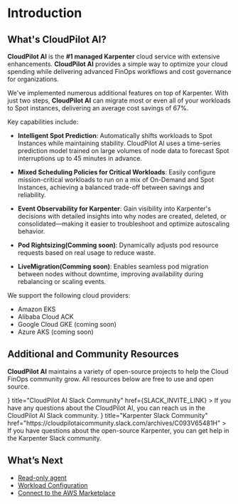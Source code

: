 
# Introduction

## What's CloudPilot AI?

**CloudPilot AI** is the **#1 managed Karpenter** cloud service with extensive enhancements. **CloudPilot AI** provides a simple way to optimize your cloud spending while delivering advanced FinOps workflows and cost governance for organizations.

We've implemented numerous additional features on top of Karpenter. With just two steps, **CloudPilot AI** can migrate most or even all of your workloads to Spot instances, delivering an average cost savings of 67%.

Key capabilities include:
- **Intelligent Spot Prediction**: Automatically shifts workloads to Spot Instances while maintaining stability. CloudPilot AI uses a time-series prediction model trained on large volumes of node data to forecast Spot interruptions up to 45 minutes in advance.

- **Mixed Scheduling Policies for Critical Workloads**: Easily configure mission-critical workloads to run on a mix of On-Demand and Spot Instances, achieving a balanced trade-off between savings and reliability.

- **Event Observability for Karpenter**: Gain visibility into Karpenter's decisions with detailed insights into why nodes are created, deleted, or consolidated—making it easier to troubleshoot and optimize autoscaling behavior.

- **Pod Rightsizing(Comming soon)**: Dynamically adjusts pod resource requests based on real usage to reduce waste.

- **LiveMigration(Comming soon)**: Enables seamless pod migration between nodes without downtime, improving availability during rebalancing or scaling events.

We support the following cloud providers:
- Amazon EKS
- Alibaba Cloud ACK
- Google Cloud GKE (coming soon)
- Azure AKS (coming soon)

## Additional and Community Resources

**CloudPilot AI** maintains a variety of open-source projects to help the Cloud FinOps community grow. All resources below are free to use and open source.

<Cards num={2}>
  <Cards.Card
    icon={<svg xmlns="http://www.w3.org/2000/svg" width="1em" height="1em" viewBox="0 0 24 24"><path fill="currentColor" d="M6 15a2 2 0 0 1-2 2a2 2 0 0 1-2-2a2 2 0 0 1 2-2h2zm1 0a2 2 0 0 1 2-2a2 2 0 0 1 2 2v5a2 2 0 0 1-2 2a2 2 0 0 1-2-2zm2-8a2 2 0 0 1-2-2a2 2 0 0 1 2-2a2 2 0 0 1 2 2v2zm0 1a2 2 0 0 1 2 2a2 2 0 0 1-2 2H4a2 2 0 0 1-2-2a2 2 0 0 1 2-2zm8 2a2 2 0 0 1 2-2a2 2 0 0 1 2 2a2 2 0 0 1-2 2h-2zm-1 0a2 2 0 0 1-2 2a2 2 0 0 1-2-2V5a2 2 0 0 1 2-2a2 2 0 0 1 2 2zm-2 8a2 2 0 0 1 2 2a2 2 0 0 1-2 2a2 2 0 0 1-2-2v-2zm0-1a2 2 0 0 1-2-2a2 2 0 0 1 2-2h5a2 2 0 0 1 2 2a2 2 0 0 1-2 2z"></path></svg>}
    title="CloudPilot AI Slack Community"
    href={SLACK_INVITE_LINK}
  >
    If you have any questions about the CloudPilot AI, you can reach us in the CloudPilot AI Slack community.
  </Cards.Card>
  <Cards.Card
    icon={<svg xmlns="http://www.w3.org/2000/svg" width="1em" height="1em" viewBox="0 0 24 24"><path fill="currentColor" d="M6 15a2 2 0 0 1-2 2a2 2 0 0 1-2-2a2 2 0 0 1 2-2h2zm1 0a2 2 0 0 1 2-2a2 2 0 0 1 2 2v5a2 2 0 0 1-2 2a2 2 0 0 1-2-2zm2-8a2 2 0 0 1-2-2a2 2 0 0 1 2-2a2 2 0 0 1 2 2v2zm0 1a2 2 0 0 1 2 2a2 2 0 0 1-2 2H4a2 2 0 0 1-2-2a2 2 0 0 1 2-2zm8 2a2 2 0 0 1 2-2a2 2 0 0 1 2 2a2 2 0 0 1-2 2h-2zm-1 0a2 2 0 0 1-2 2a2 2 0 0 1-2-2V5a2 2 0 0 1 2-2a2 2 0 0 1 2 2zm-2 8a2 2 0 0 1 2 2a2 2 0 0 1-2 2a2 2 0 0 1-2-2v-2zm0-1a2 2 0 0 1-2-2a2 2 0 0 1 2-2h5a2 2 0 0 1 2 2a2 2 0 0 1-2 2z"></path></svg>}
    title="Karpenter Slack Community"
    href="https://cloudpilotaicommunity.slack.com/archives/C093V65481H"
  >
    If you have questions about the open-source Karpenter, you can get help in the Karpenter Slack community.
  </Cards.Card>
</Cards>

## What’s Next

- [Read-only agent](guide/security/permissions_required.mdx#phase-1-read-only-permissions)
- [Workload Configuration](guide/rebalance_configuration/workload_config.mdx)
- [Connect to the AWS Marketplace](guide/administration/aws_marketplace_subscription.mdx)
